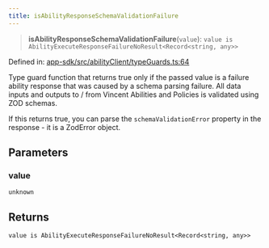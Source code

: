 ```yaml
---
title: isAbilityResponseSchemaValidationFailure
---
```


> **isAbilityResponseSchemaValidationFailure**(`value`): `value is AbilityExecuteResponseFailureNoResult<Record<string, any>>`

Defined in: [app-sdk/src/abilityClient/typeGuards.ts:64](https://github.com/LIT-Protocol/Vincent/blob/1c902a7c278246adaf4479901c6e2d38e00321e5/packages/libs/app-sdk/src/abilityClient/typeGuards.ts#L64)

Type guard function that returns true only if the passed value is a failure ability response that was caused by
a schema parsing failure.  All data inputs and outputs to / from Vincent Abilities and Policies is validated using ZOD schemas.

If this returns true, you can parse the `schemaValidationError` property in the response - it is a ZodError object.

## Parameters

### value

`unknown`

## Returns

`value is AbilityExecuteResponseFailureNoResult<Record<string, any>>`

